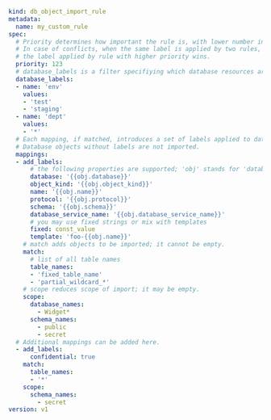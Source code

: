 ```yaml
kind: db_object_import_rule
metadata:
  name: my_custom_rule
spec:
  # Priority determines how important the rule is, with lower number indicating lower priority.
  # In case of conflicts, when the same label is applied by two rules, 
  # the label applied by rule with higher priority wins.
  priority: 123
  # database_labels is a filter specifiying which database resources are in scope of this rule.
  database_labels:
  - name: 'env'
    values:
    - 'test'
    - 'staging'
  - name: 'dept'
    values:
    - '*'
  # Each mapping, if matched, introduces a set of labels applied to database object.
  # Database objects without labels are not imported.
  mappings:
  - add_labels:
      # the following properties are supported; 'obj' stands for 'database object'.
      database: '{{obj.database}}'
      object_kind: '{{obj.object_kind}}'
      name: '{{obj.name}}'
      protocol: '{{obj.protocol}}'
      schema: '{{obj.schema}}'
      database_service_name: '{{obj.database_service_name}}'
      # you may use fixed strings or mix with templates
      fixed: const_value
      template: 'foo-{{obj.name}}'
    # match adds objects to be imported; it cannot be empty.
    match:
      # list of all table names
      table_names:
      - 'fixed_table_name'
      - 'partial_wildcard_*'
    # scope reduces scope of import; it may be empty.
    scope:
      database_names:
        - Widget*
      schema_names:
        - public
        - secret
  # Additional mappings can be added here.
  - add_labels:
      confidential: true
    match:
      table_names:
      - '*'
    scope:
      schema_names:
        - secret
version: v1
```